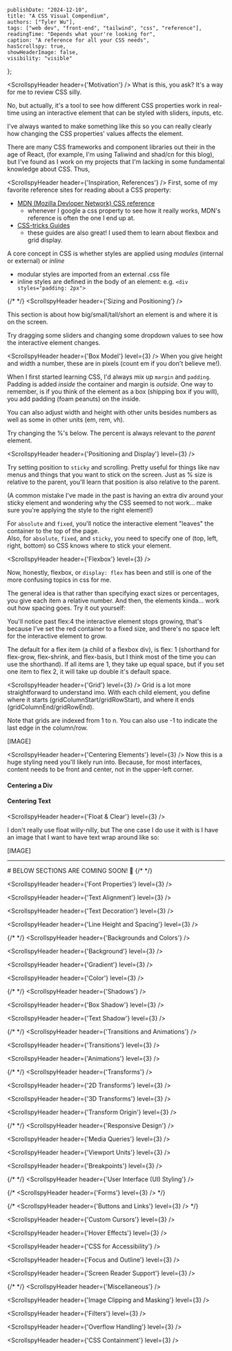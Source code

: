 

    publishDate: "2024-12-10",
    title: "A CSS Visual Compendium",
    authors: ["Tyler Wu"],
    tags: ["web dev", "front-end", "tailwind", "css", "reference"],
    readingTime: "Depends what your're looking for",
    caption: "A reference for all your CSS needs",
    hasScrollspy: true,
    showHeaderImage: false,
    visibility: "visible"
};


<ScrollspyHeader header={'Motivation'} />
What is this, you ask? It's a way for me to review CSS silly. 

No, but actually, it's a tool to see how different CSS properties work in real-time
using an <span className="bg-[#D3D3D3] border-[1px] border-black">interactive element</span> that can be styled with sliders, inputs, etc.

I've always wanted to make something like this so you can really clearly how changing the CSS properties' values affects the element.

There are many CSS frameworks and component libraries out their in the age of React, (for example, I'm using Taliwind and shad/cn for this blog),
but I've found as I work on my projects that I'm lacking in some fundamental knowledge about CSS. Thus,


<ScrollspyHeader header={'Inspiration, References'} />
First, some of my favorite reference sites for reading about a CSS property:
- [MDN (Mozilla Devloper Network) CSS reference](https://developer.mozilla.org/en-US/docs/Web/CSS/Reference)
    - whenever I google a css property to see how it really works, MDN's reference is often the one I end up at.
- [CSS-tricks Guides](https://css-tricks.com/guides/)
    - these guides are also great! I used them to learn about flexbox and grid display.


A core concept in CSS is whether styles are applied using *modules* (internal or external) or *inline*
- modular styles are imported from an external .css file
- inline styles are defined in the body of an element: e.g. `<div styles="padding: 2px">`

{/*  */}
<ScrollspyHeader header={'Sizing and Positioning'} />

This section is about how big/small/tall/short an element is and where it is on the screen. 

Try dragging some sliders and changing some dropdown values to see how the <span className="border-[1px] border-black bg-[#D3D3D3]">interactive element</span> changes.

<ScrollspyHeader header={'Box Model'} level={3} />
When you give height and width a number, these are in pixels (count em if you don't believe me!).

When I first started learning CSS, I'd always mix up `margin` and `padding`.
Padding is added *inside* the container and margin is *outside*. One way to remember, is if you think of the element as a box (shipping box if you will), you add padding (foam peanuts) on the inside.

<ICMBoxModel />

You can also adjust width and height with other units besides numbers as well as some in other units (em, rem, vh).

Try changing the %'s below. The percent is always relevant to the *parent* element.

<ICMBoxModelPercent />

<ScrollspyHeader header={'Positioning and Display'} level={3} />

Try setting position to `sticky` and scrolling. Pretty useful for things like nav menus and things that you want to stick on the screen. 
Just as % size is relative to the parent, you'll learn that position is also relative to the parent. 

(A common mistake I've made in the past is having an extra div around your sticky element and wondering why the CSS seemed to not work... 
make sure you're applying the style to the right element!)

<ICMPositionDisplay />

For `absolute` and `fixed`, you'll notice the interactive element "leaves" the container to the top of the page.  
Also, for `absolute`, `fixed`, and `sticky`, you need to specify one of (top, left, right, bottom) so CSS knows where to stick your element.

<ScrollspyHeader header={'Flexbox'} level={3} />

Now, honestly, flexbox, or `display: flex` has been and still is one of the more confusing topics in css for me.

The general idea is that rather than specifying exact sizes or percentages, you give each item a relative number. And then, the elements kinda... 
work out how spacing goes. Try it out yourself:

<ICMFlexbox />

You'll notice past flex:4 the interactive element stops growing, that's because I've set the <span className='border-[1px] border-red-400'>red container</span> to a fixed size, and there's no space left for the interactive element to grow.

The default for a flex item (a child of a flexbox div), is flex: 1 (shorthand for flex-grow, flex-shrink, and flex-basis, but I think most of the time you can use the shorthand). 
If all items are 1, they take up equal space, but if you set one item to flex 2, it will take up double it's default space.

<ScrollspyHeader header={'Grid'} level={3} />
Grid is a lot more straightforward to understand imo.
With each child element, you define where it starts (gridColumnStart/gridRowStart), and where it ends (gridColumnEnd/gridRowEnd). 

<ICMGrid />

Note that grids are indexed from 1 to n. You can also use -1 to indicate the last edge in the column/row.

[IMAGE]


<ScrollspyHeader header={'Centering Elements'} level={3} />
Now this is a huge styling need you'll likely run into. Because, for most interfaces, content needs to be front and center, not in the upper-left corner.

#### Centering a Div

#### Centering Text



<ScrollspyHeader header={'Float & Clear'} level={3} />

<ICMFloat />

I don't really use float willy-nilly, but The one case I do use it with is I have an image that I want to have text wrap around like so:

[IMAGE]



<hr/>
# BELOW SECTIONS ARE COMING SOON! 🐖
{/*  */}
<ScrollspyHeader header={'Typography'} />

<ScrollspyHeader header={'Font Properties'} level={3} />

<ScrollspyHeader header={'Text Alignment'} level={3} />

<ScrollspyHeader header={'Text Decoration'} level={3} />

<ScrollspyHeader header={'Line Height and Spacing'} level={3} />

{/*  */}
<ScrollspyHeader header={'Backgrounds and Colors'} />

<ScrollspyHeader header={'Background'} level={3} />

<ScrollspyHeader header={'Gradient'} level={3} />

<ScrollspyHeader header={'Color'} level={3} />

{/*  */}
<ScrollspyHeader header={'Shadows'} />


<ScrollspyHeader header={'Box Shadow'} level={3} />

<ScrollspyHeader header={'Text Shadow'} level={3} />

{/*  */}
<ScrollspyHeader header={'Transitions and Animations'} />

<ScrollspyHeader header={'Transitions'} level={3} />

<ScrollspyHeader header={'Animations'} level={3} />

{/*  */}
<ScrollspyHeader header={'Transforms'} />

<ScrollspyHeader header={'2D Transforms'} level={3} />

<ScrollspyHeader header={'3D Transforms'} level={3} />

<ScrollspyHeader header={'Transform Origin'} level={3} />

{/*  */}
<ScrollspyHeader header={'Responsive Design'} />

<ScrollspyHeader header={'Media Queries'} level={3} />

<ScrollspyHeader header={'Viewport Units'} level={3} />

<ScrollspyHeader header={'Breakpoints'} level={3} />

{/*  */}
<ScrollspyHeader header={'User Interface (UI) Styling'} />

{/* <ScrollspyHeader header={'Forms'} level={3} /> */}

{/* <ScrollspyHeader header={'Buttons and Links'} level={3} /> */}

<ScrollspyHeader header={'Custom Cursors'} level={3} />

<ScrollspyHeader header={'Hover Effects'} level={3} />

<ScrollspyHeader header={'CSS for Accessibility'} />

<ScrollspyHeader header={'Focus and Outline'} level={3} />

<ScrollspyHeader header={'Screen Reader Support'} level={3} />

{/*  */}
<ScrollspyHeader header={'Miscellaneous'} />

<ScrollspyHeader header={'Image Clipping and Masking'} level={3} />

<ScrollspyHeader header={'Filters'} level={3} />

<ScrollspyHeader header={'Overflow Handling'} level={3} />

<ScrollspyHeader header={'CSS Containment'} level={3} />
